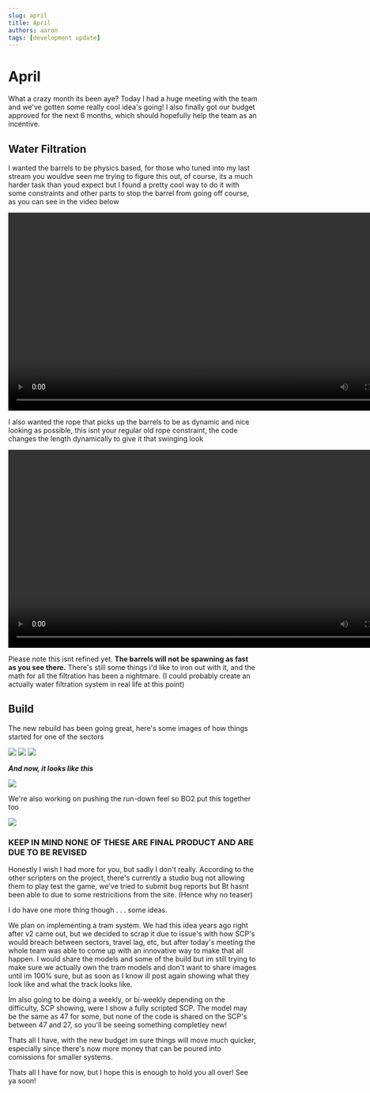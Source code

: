 ```yaml
---
slug: april
title: April
authors: aaron
tags: [development update]
---
```


<title>April Blog Post</title>
<meta content="April Blog Post" property="og:title" />
<meta content="https://media.discordapp.net/attachments/994064234373726209/1097584516354285609/d5028d32a16c655e2be4e77c9e00f65c.png" property="og:image" />
<meta content="#108FC9" data-react-helmet="true" name="theme-color" />

# April

What a crazy month its been aye? Today I had a huge meeting with the team and we've gotten some really cool idea's going! I also finally got our budget approved for the next 6 months, which should hopefully help the team as an incentive.

## Water Filtration

I wanted the barrels to be physics based, for those who tuned into my last stream you wouldve seen me trying to figure this out, of course, its a much harder task than youd expect but I found a pretty cool way to do it with some constraints and other parts to stop the barrel from going off course, as you can see in the video below

<video width="800" height="400" controls>
  <source src="https://user-images.githubusercontent.com/50265734/232625222-712f1cdb-53b0-48b1-9554-0b943114b9f6.mp4" type="video/mp4"></source>
  Your browser does not support the video tag.
</video>

I also wanted the rope that picks up the barrels to be as dynamic and nice looking as possible, this isnt your regular old rope constraint, the code changes the length dynamically to give it that swinging look

<video width="800" height="400" controls>
  <source src="https://user-images.githubusercontent.com/50265734/232626496-3819cefb-296e-4a43-802f-e90a6e932e1e.mp4" type="video/mp4"></source>
  Your browser does not support the video tag.
</video>

Please note this isnt refined yet. **The barrels will not be spawning as fast as you see there.** There's still some things i'd like to iron out with it, and the math for all the filtration has been a nightmare. (I could probably create an actually water filtration system in real life at this point)

## Build

The new rebuild has been going great, here's some images of how things started for one of the sectors

![](https://media.discordapp.net/attachments/994064234373726209/1095765726914158592/e00bab8f828752989ab27b2847178128.png)
![](https://media.discordapp.net/attachments/994064234373726209/1095778284282847373/c0c5b249dd6e5113a7b6b56c1ab3eaa8.png)
![](https://media.discordapp.net/attachments/994064234373726209/1095778284555468920/c5c238229c84a4a696c0a1d7dacf5688.png)

***And now, it looks like this***

![](https://media.discordapp.net/attachments/994064234373726209/1097584516354285609/d5028d32a16c655e2be4e77c9e00f65c.png)

We're also working on pushing the run-down feel so BO2 put this together too

![](https://media.discordapp.net/attachments/994064234373726209/1097578055150620742/53c2366142c749c90fbac0d841345b81.png)

### KEEP IN MIND NONE OF THESE ARE FINAL PRODUCT AND ARE DUE TO BE REVISED

Honestly I wish I had more for you, but sadly I don't really. According to the other scripters on the project, there's currently a studio bug not allowing them to play test the game, we've tried to submit bug reports but Bt hasnt been able to due to some restricitions from the site. (Hence why no teaser)

I do have one more thing though . . . some ideas.

We plan on implementing a tram system. We had this idea years ago right after v2 came out, but we decided to scrap it due to issue's with how SCP's would breach between sectors, travel lag, etc, but after today's meeting the whole team was able to come up with an innovative way to make that all happen. I would share the models and some of the build but im still trying to make sure we actually own the tram models and don't want to share images until im 100% sure, but as soon as I know ill post again showing what they look like and what the track looks like.

Im also going to be doing a weekly, or bi-weekly depending on the difficulty, SCP showing, were I show a fully scripted SCP. The model may be the same as 47 for some, but none of the code is shared on the SCP's between 47 and 27, so you'll be seeing something completley new!

Thats all I have, with the new budget im sure things will move much quicker, especially since there's now more money that can be poured into comissions for smaller systems.

Thats all I have for now, but I hope this is enough to hold you all over! See ya soon!
